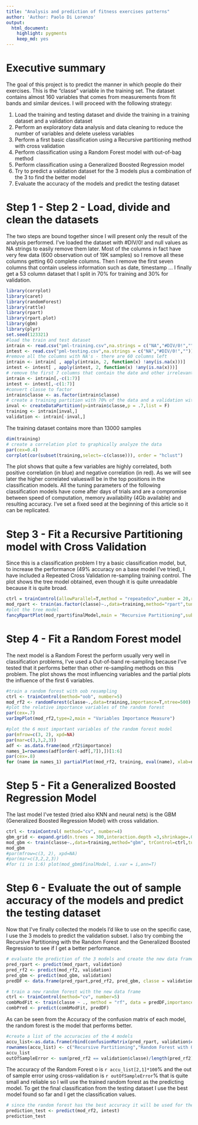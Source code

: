 ```yaml
---
title: "Analysis and prediction of fitness exercises patterns"
author: 'Author: Paolo Di Lorenzo'
output:
  html_document: 
    highlight: pygments
    keep_md: yes
---
```


# Executive summary
The goal of this project is to predict the manner in which people do their exercises. This is the "classe" variable in the training set. The dataset contains almost 160 variables that comes from measurements from fit bands and similar devices.
I will proceed with the following strategy:

1. Load the training and testing dataset and divide the training in a training dataset and a validation dataset
2. Perform an exploratory data analysis and data cleaning to reduce the number of variables and delete useless variables
3. Perform a first basic classification using a Recursive partitioning method with cross validation
4. Perform classification using a Random Forest model with out-of-bag method
5. Perform classification using a Generalized Boosted Regression model
5. Try to predict a validation dataset for the 3 models plus a combination of the 3 to find the better model
6. Evaluate the accuracy of the models and predict the testing dataset

# Step 1 - Step 2 - Load, divide and clean the datasets
   
The two steps are bound together since I will present only the result of the analysis performed.
I've loaded the dataset with #DIV/0! and null values as NA strings to easily remove them later. Most of the columns in fact have very few data (600 observation out of 19K samples) so I remove all these columns getting 60 complete columns.
Then I remove the first seven columns that contain useless information such as date, timestamp ...
I finally get a 53 column dataset that I split in 70% for training and 30% for validation. 

```r
library(corrplot)
library(caret)
library(randomForest)
library(rattle)
library(rpart)
library(rpart.plot)
library(gbm)
library(plyr)
set.seed(123321)
#load the train and test dataset
intrain <- read.csv("pml-training.csv",na.strings = c("NA","#DIV/0!",""))
intest <- read.csv("pml-testing.csv",na.strings = c("NA","#DIV/0!",""))
#remove all the columns with NA's - there are 60 columns left
intrain <- intrain[ , apply(intrain, 2, function(x) !any(is.na(x)))]
intest <- intest[ , apply(intest, 2, function(x) !any(is.na(x)))]
# remove the first 7 columns that contain the date and other irrelevant stuff - there are 53 columns left
intrain <- intrain[,-c(1:7)] 
intest <- intest[,-c(1:7)] 
#convert classe to factor
intrain$classe <- as.factor(intrain$classe)
# create a training partition with 70% of the data and a validation with 30% of the data
inval <- createDataPartition(y=intrain$classe,p = .7,list = F)
training <- intrain[inval,]
validation <- intrain[-inval,]
```
   
The training dataset contains more than 13000 samples 
   
```r
dim(training)
# create a correlation plot to graphically analyze the data
par(cex=0.4)
corrplot(cor(subset(training,select=-c(classe))), order = "hclust")
```
   
The plot shows that quite a few variables are highly correlated, both positive correlation (in blue) and negative correlation (in red). As we will see later the higher correlated valueswill be in the top positions in the classification models.
All the tuning parameters of the following classification models have come after days of trials and are a compromise between speed of computation, memory availability (4Gb available) and resulting accuracy. I've set a fixed seed at the beginning of this article so it can be replicated.

# Step 3 - Fit a Recursive Partitioning model with Cross Validation

Since this is a classification problem I try a basic classification model, but, to increase the performance (49% accuracy on a base model I've tried), I have included a Repeated Cross Validation re-sampling training control.
The plot shows the tree model obtained, even though it is quite unreadable because it is quite broad.

```r
ctrl = trainControl(allowParallel=T,method = "repeatedcv",number = 20,repeats=20)
mod_rpart <- train(as.factor(classe)~.,data=training,method="rpart",tuneLength=25,trControl=ctrl)
#plot the tree model
fancyRpartPlot(mod_rpart$finalModel,main = "Recursive Partitioning",sub = "Rpart Tree")
```

# Step 4 - Fit a Random Forest model

The next model is a Random Forest the perform usually very well in classification problems, I've used a Out-of-band re-sampling because I've tested that it performs better than other re-sampling methods on this problem. 
The plot shows the most influencing variables and the partial plots the influence of the first 6 variables.

```r
#train a random forest with oob resampling
ctrl <- trainControl(method="oob", number=5)
mod_rf2 <- randomForest(classe~.,data=training,importance=T,ntree=500)
#plot the relative importance variables of the random forest 
par(cex=.7)
varImpPlot(mod_rf2,type=2,main = "Variables Importance Measure")

#plot the 6 most important variables of the random forest model
par(mfrow=c(3, 2), xpd=NA)
par(mar=c(3,3,2,3))
adf <- as.data.frame(mod_rf2$importance)
names_1=rownames(adf[order(-adf[,7]),])[1:6]
par(cex=.8)
for (name in names_1) partialPlot(mod_rf2, training, eval(name), xlab=name, main=name)

```

# Step 5 - Fit a Generalized Boosted Regression Model

The last model I've tested (tried also KNN and neural nets) is the GBM (Generalized Boosted Regression Model) with cross validation.

```r
ctrl <- trainControl( method="cv", number=4)
gbm_grid <- expand.grid(n.trees = 300,interaction.depth =3,shrinkage=.01,n.minobsinnode =5)
mod_gbm <- train(classe~.,data=training,method="gbm", trControl=ctrl,tuneGrid=gbm_grid, verbose=F)
mod_gbm
#par(mfrow=c(3, 2), xpd=NA)
#par(mar=c(3,2,2,3))
#for (i in 1:6) plot(mod_gbm$finalModel, i.var = i,ann=T)
```   
   

# Step 6 - Evaluate the out of sample accuracy of the models and predict the testing dataset

   
Now that I've finally collected the models I'd like to use on the specific case, I use the 3 models to predict the validation subset.
I also try combing the Recursive Partitioning with the Random Forest and the Generalized Boosted Regression to see if I get a better performance.
   
```r
# evaluate the prediction of the 3 models and create the new data frame of the 3 prediction combined
pred_rpart <- predict(mod_rpart, validation)
pred_rf2 <- predict(mod_rf2, validation)
pred_gbm <- predict(mod_gbm, validation)
predDF <- data.frame(pred_rpart,pred_rf2, pred_gbm, classe = validation$classe)

# train a new random forest with the new data frame
ctrl <- trainControl(method="cv", number=5)
combModFit <- train(classe ~ ., method = "rf", data = predDF,importance=T,ntree=200)
combPred <- predict(combModFit, predDF)
```   
   
As can be seen from the Accuracy of the confusion matrix of each model, the random forest is the model that performs better.
   
```r
#create a list of the accuracies of the 4 models
accu_list<-as.data.frame(rbind(confusionMatrix(pred_rpart, validation$classe)$overall[1],confusionMatrix(pred_rf2, validation$classe)$overall[1],confusionMatrix(pred_gbm, validation$classe)$overall[1],confusionMatrix(combPred, predDF$classe)$overall[1]))
rownames(accu_list) <- c("Recursive Partitioning","Random Forest with OOB", "Generalized Boosted Regression","Combination of the 3")
accu_list
outOfSampleError <- sum(pred_rf2 == validation$classe)/length(pred_rf2)
```   
   
The accuracy of the Random Forest o is `r accu_list[2,1]*100`%  and the out of sample error using cross-validation is `r outOfSampleError`% that is quite small and reliable so I will use the trained random forest as the predicting model.
To get the final classification from the testing dataset I use the best model found so far and I get the classification values.
   
   
```r
# since the random forest has the best accuracy it will be used for the test prediction
prediction_test <- predict(mod_rf2, intest)
prediction_test
```   
